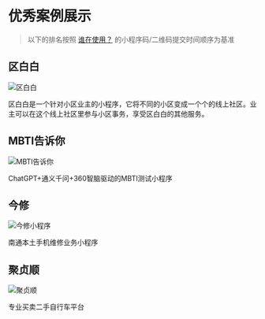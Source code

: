# 优秀案例展示

> 以下的排名按照 [谁在使用？](https://github.com/sonofmagic/weapp-tailwindcss/issues/270) 的小程序码/二维码提交时间顺序为基准

## 区白白

![区白白](/img/showcase/0.qubaibai/qrcode.jpg)

区白白是一个针对小区业主的小程序，它将不同的小区变成一个个的线上社区。业主可以在这个线上社区里参与小区事务，享受区白白的其他服务。

## MBTI告诉你

![MBTI告诉你](/img/showcase/1.mbti/qrcode.jpg)

ChatGPT+通义千问+360智脑驱动的MBTI测试小程序

## 今修

![今修小程序](/img/showcase/2.jinxiu/qrcode.jpg)

南通本土手机维修业务小程序

## 聚贞顺

![聚贞顺](/img/showcase/3.juzhenshun/qrcode.jpg)

专业买卖二手自行车平台
